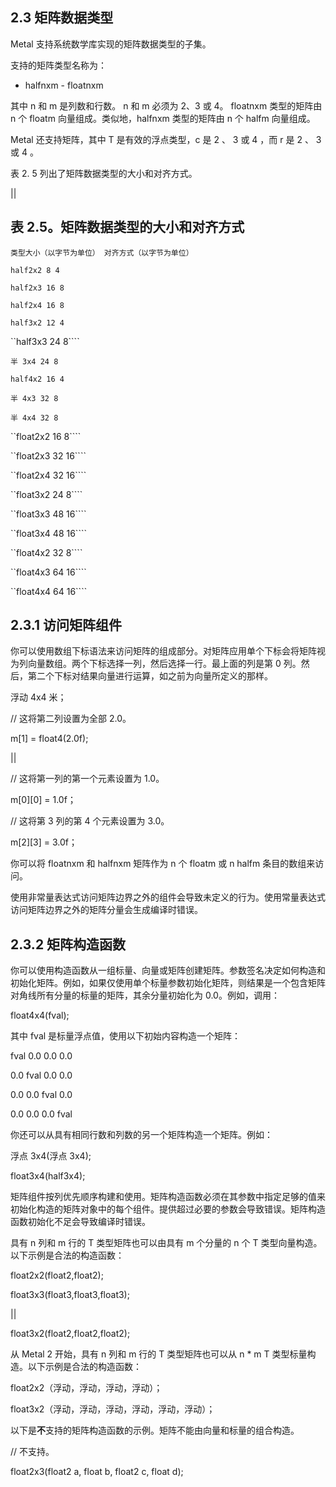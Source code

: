 ## 2.3 矩阵数据类型

Metal 支持系统数学库实现的矩阵数据类型的子集。

支持的矩阵类型名称为：

- halfnxm - floatnxm

其中 n 和 m 是列数和行数。 n 和 m 必须为 2、3 或 4。 floatnxm 类型的矩阵由 n 个 floatm 向量组成。类似地，halfnxm 类型的矩阵由 n 个 halfm 向量组成。

Metal 还支持矩阵，其中 T 是有效的浮点类型，c 是 2 、 3 或 4 ，而 r 是 2 、 3 或 4 。

表 2. 5 列出了矩阵数据类型的大小和对齐方式。

||

## 表 2.5。矩阵数据类型的大小和对齐方式

`类型大小（以字节为单位） 对齐方式（以字节为单位）`

`half2x2 8 4`

`half2x3 16 8`

`half2x4 16 8 `

`half3x2 12 4 `

``half3x3 24 8````

`半 3x4 24 8`

`half4x2 16 4 `

`半 4x3 32 8`

`半 4x4 32 8`

``float2x2 16 8````

``float2x3 32 16````

``float2x4 32 16````

``float3x2 24 8````

``float3x3 48 16````

``float3x4 48 16````

``float4x2 32 8````

``float4x3 64 16````

``float4x4 64 16````

## 2.3.1 访问矩阵组件

你可以使用数组下标语法来访问矩阵的组成部分。对矩阵应用单个下标会将矩阵视为列向量数组。两个下标选择一列，然后选择一行。最上面的列是第 0 列。然后，第二个下标对结果向量进行运算，如之前为向量所定义的那样。

浮动 4x4 米；

// 这将第二列设置为全部 2.0。

m[1] = float4(2.0f);

||

// 这将第一列的第一个元素设置为 1.0。

m[0][0] = 1.0f；

// 这将第 3 列的第 4 个元素设置为 3.0。

m[2][3] = 3.0f；

你可以将 floatnxm 和 halfnxm 矩阵作为 n 个 floatm 或 n halfm 条目的数组来访问。

使用非常量表达式访问矩阵边界之外的组件会导致未定义的行为。使用常量表达式访问矩阵边界之外的矩阵分量会生成编译时错误。

## 2.3.2 矩阵构造函数

你可以使用构造函数从一组标量、向量或矩阵创建矩阵。参数签名决定如何构造和初始化矩阵。例如，如果仅使用单个标量参数初始化矩阵，则结果是一个包含矩阵对角线所有分量的标量的矩阵，其余分量初始化为 0.0。例如，调用：

float4x4(fval);

其中 fval 是标量浮点值，使用以下初始内容构造一个矩阵：

fval 0.0 0.0 0.0

0.0 fval 0.0 0.0

0.0 0.0 fval 0.0

0.0 0.0 0.0 fval

你还可以从具有相同行数和列数的另一个矩阵构造一个矩阵。例如：

浮点 3x4(浮点 3x4);

float3x4(half3x4);

矩阵组件按列优先顺序构建和使用。矩阵构造函数必须在其参数中指定足够的值来初始化构造的矩阵对象中的每个组件。提供超过必要的参数会导致错误。矩阵构造函数初始化不足会导致编译时错误。

具有 n 列和 m 行的 T 类型矩阵也可以由具有 m 个分量的 n 个 T 类型向量构造。以下示例是合法的构造函数：

float2x2(float2,float2);

float3x3(float3,float3,float3);

||

float3x2(float2,float2,float2);

从 Metal 2 开始，具有 n 列和 m 行的 T 类型矩阵也可以从 n \* m T 类型标量构造。以下示例是合法的构造函数：

float2x2（浮动，浮动，浮动，浮动）；

float3x2（浮动，浮动，浮动，浮动，浮动，浮动）；

以下是**不**支持的矩阵构造函数的示例。矩阵不能由向量和标量的组合构造。

// 不支持。

float2x3(float2 a, float b, float2 c, float d);
